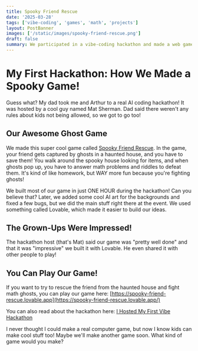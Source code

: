 ```yaml
---
title: Spooky Friend Rescue
date: '2025-03-28'
tags: ['vibe-coding', 'games', 'math', 'projects']
layout: PostBanner
images: ['/static/images/spooky-friend-rescue.png']
draft: false
summary: We participated in a vibe-coding hackathon and made a web game called Spooky Friend Rescue.
---
```


# My First Hackathon: How We Made a Spooky Game!

Guess what? My dad took me and Arthur to a real AI coding hackathon! It was hosted by a cool guy named Mat Sherman. Dad said there weren't any rules about kids not being allowed, so we got to go too!

## Our Awesome Ghost Game

We made this super cool game called [Spooky Friend Rescue](https://spooky-friend-rescue.lovable.app/). In the game, your friend gets captured by ghosts in a haunted house, and you have to save them! You walk around the spooky house looking for items, and when ghosts pop up, you have to answer math problems and riddles to defeat them. It's kind of like homework, but WAY more fun because you're fighting ghosts!

We built most of our game in just ONE HOUR during the hackathon! Can you believe that? Later, we added some cool AI art for the backgrounds and fixed a few bugs, but we did the main stuff right there at the event. We used something called Lovable, which made it easier to build our ideas.

## The Grown-Ups Were Impressed!

The hackathon host (that's Mat) said our game was "pretty well done" and that it was "impressive" we built it with Lovable. He even shared it with other people to play!

## You Can Play Our Game!

If you want to try to rescue the friend from the haunted house and fight math ghosts, you can play our game here: [https://spooky-friend-rescue.lovable.app](https://spooky-friend-rescue.lovable.app/)

You can also read about the hackathon here: [I Hosted My First Vibe Hackathon](https://forwardthinking.substack.com/p/i-hosted-my-first-vibe-hackathon)

I never thought I could make a real computer game, but now I know kids can make cool stuff too! Maybe we'll make another game soon. What kind of game would you make?
